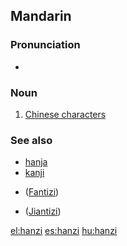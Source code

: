 {{zh-forms|[[汉字]]|[[漢字]]}}
==Mandarin==
===Pronunciation===
*{{IPA|[ xan˥˩tsɨ˥˩ ]}}

===Noun===
{{cmn-noun|p|pin=hànzì|pint=han4zi4|tra=漢字|sim=汉字}}
# [[w:Chinese character|Chinese character]]s

===See also===
*[[hanja]]
*[[kanji]]
*{{zh-ts|繁體字|繁体字}} ([[Fantizi]])
*{{zh-ts|簡體字|简体字}} ([[Jiantizi]])

[[el:hanzi]]
[[es:hanzi]]
[[hu:hanzi]]
